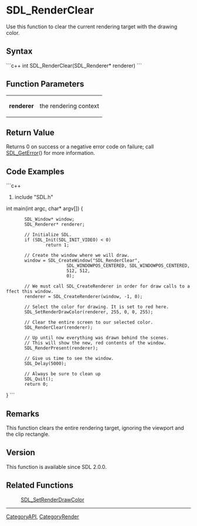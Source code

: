 <!-- pragma section-numbers off -->
<!-- pragma disable-camelcase -->

= SDL_RenderClear =
Use this function to clear the current rendering target with the drawing color.


== Syntax ==
```c++
int SDL_RenderClear(SDL_Renderer* renderer)
```

== Function Parameters ==
{|
|'''renderer'''
|the rendering context
|}

== Return Value ==
Returns 0 on success or a negative error code on failure; call [[SDL_GetError]]() for more information.

== Code Examples ==
```c++
#include "SDL.h"

int main(int argc, char* argv[])
{
        SDL_Window* window;
        SDL_Renderer* renderer;

        // Initialize SDL.
        if (SDL_Init(SDL_INIT_VIDEO) < 0)
                return 1;

        // Create the window where we will draw.
        window = SDL_CreateWindow("SDL_RenderClear",
                        SDL_WINDOWPOS_CENTERED, SDL_WINDOWPOS_CENTERED,
                        512, 512,
                        0);

        // We must call SDL_CreateRenderer in order for draw calls to affect this window.
        renderer = SDL_CreateRenderer(window, -1, 0);

        // Select the color for drawing. It is set to red here.
        SDL_SetRenderDrawColor(renderer, 255, 0, 0, 255);

        // Clear the entire screen to our selected color.
        SDL_RenderClear(renderer);

        // Up until now everything was drawn behind the scenes.
        // This will show the new, red contents of the window.
        SDL_RenderPresent(renderer);

        // Give us time to see the window.
        SDL_Delay(5000);

        // Always be sure to clean up
        SDL_Quit();
        return 0;
}
```

== Remarks ==
This function clears the entire rendering target, ignoring the viewport and the clip rectangle.

== Version ==
This function is available since SDL 2.0.0.

== Related Functions ==
:[[SDL_SetRenderDrawColor]]

----
[[CategoryAPI]], [[CategoryRender]]
